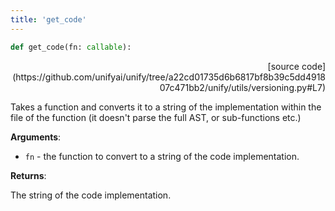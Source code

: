 ```yaml
---
title: 'get_code'
---
```


```python
def get_code(fn: callable):
```

<p align="right">[source code](https://github.com/unifyai/unify/tree/a22cd01735d6b6817bf8b39c5dd491807c471bb2/unify/utils/versioning.py#L7)</p>

Takes a function and converts it to a string of the implementation within the file
of the function (it doesn't parse the full AST, or sub-functions etc.)

**Arguments**:

- `fn` - the function to convert to a string of the code implementation.



**Returns**:

The string of the code implementation.